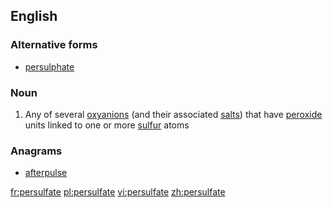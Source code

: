==English==

===Alternative forms===
*[[persulphate]]

===Noun===
{{wikipedia}}
{{en-noun}}

# {{context|inorganic chemistry}} Any of several [[oxyanion]]s (and their associated [[salt]]s) that have [[peroxide]] units linked to one or more [[sulfur]] atoms

===Anagrams===
* [[afterpulse#English|afterpulse]]

[[fr:persulfate]]
[[pl:persulfate]]
[[vi:persulfate]]
[[zh:persulfate]]